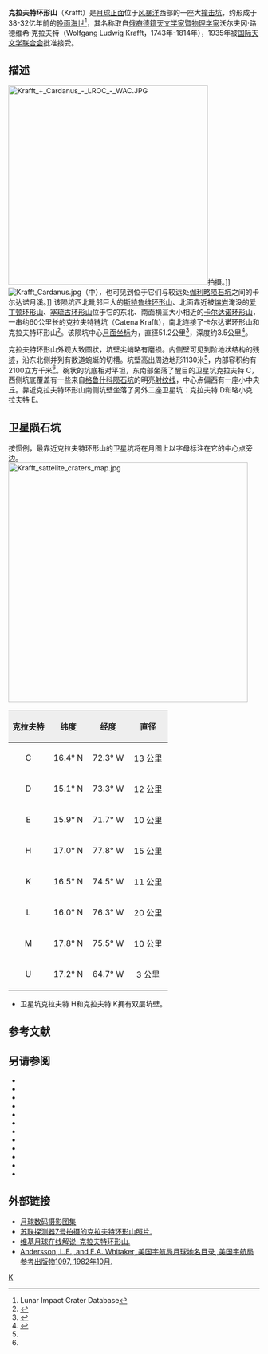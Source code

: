 {{lunar crater data |
 image=Normal Krafft iv 174 h2 crop.jpg|
 caption=月球轨道器4号拍摄的图像|
 latitude=16.56|
 N_or_S=N|
 longitude=72.72|
 E_or_W=W|
 diameter=51.2公里|
 depth=3.5公里|
 colong=73|
 eponym= 沃尔夫冈·路·克拉夫特}}
'''克拉夫特环形山'''（Krafft）是[[月球正面|月球正面]]位于[[风暴洋|风暴洋]]西部的一座大[[撞击坑|撞击坑]]，约形成于38-32亿年前的[[晚雨海世|晚雨海世]]<ref name=LICD>Lunar Impact Crater Database</ref>，其名称取自[[俄罗斯|俄裔]][[德国|德籍]][[天文学家|天文学家]]暨[[物理学家|物理学家]]沃尔夫冈·路德维希·克拉夫特（Wolfgang Ludwig Krafft，1743年-1814年），1935年被[[国际天文学联合会|国际天文学联合会]]批准接受。

==描述==
[[Image:Krafft_+_Cardanus_-_LROC_-_WAC.JPG|400px]]拍摄。]]  
[[Image:Krafft_Cardanus.jpg|thumb]]（中），也可见到位于它们与较远处[[伽利略陨石坑|伽利略陨石坑]]之间的卡尔达诺月溪。]]
该陨坑西北毗邻巨大的[[斯特鲁维环形山|斯特鲁维环形山]]、北面靠近被[[熔岩|熔岩]]淹没的[[爱丁顿环形山|爱丁顿环形山]]、[[塞琉古环形山|塞琉古环形山]]位于它的东北、南面横亘大小相近的[[卡尔达诺环形山|卡尔达诺环形山]]，一串约60公里长的克拉夫特链坑（Catena Krafft），南北连接了卡尔达诺环形山和克拉夫特环形山<ref>{{Cite web |url=http://planetarynames.wr.usgs.gov/images/Lunar/lac_37_lo.pdf |title=Crater Krafft on the map LAC-37. |accessdate=2016-12-06 |archive-date=2013-02-20 |archive-url=https://web.archive.org/web/20130220151606/http://planetarynames.wr.usgs.gov/images/Lunar/lac_37_lo.pdf |dead-url=no }}</ref>。该陨坑中心[[月面坐标|月面坐标]]为{{Coord|16.56|N|72.72|W|globe:Moon|nogoogle=1|noosm=1}}，直径51.2公里<ref name="IAU">{{Cite web |url=http://planetarynames.wr.usgs.gov/Feature/3111 |title=Directory of the International Astronomical Union |accessdate=2016-12-06 |archive-date=2018-11-11 |archive-url=https://web.archive.org/web/20181111000328/https://planetarynames.wr.usgs.gov/Feature/3111 |dead-url=no }}</ref>，深度约3.5公里<ref>{{Cite web |url=http://fisherka.csolutionshosting.net/astronote/plan/craterdepth/html/CraterDepthFeatureNameWestfall.html |title=John E. Westfall's Atlas of the Lunar Terminator, Cambridge Univ. Press (2000) |accessdate=2016-12-06 |archive-date=2014-12-18 |archive-url=https://archive.today/20141218234310/http://fisherka.csolutionshosting.net/astronote/plan/craterdepth/html/CraterDepthFeatureNameWestfall.html |dead-url=no }}</ref>。

克拉夫特环形山外观大致圆状，坑壁尖峭略有磨损。内侧壁可见到阶地状结构的残迹，沿东北侧并列有数道蜿蜒的切槽。坑壁高出周边地形1130米<ref name="LICD"/>，内部容积约有2100立方千米<ref name="LICD"/>。碗状的坑底相对平坦，东南部坐落了醒目的卫星坑克拉夫特 C，西侧坑底覆盖有一些来自[[格鲁什科陨石坑|格鲁什科陨石坑]]的明亮[[射纹系统|射纹线]]，中心点偏西有一座小中央丘。靠近克拉夫特环形山南侧坑壁坐落了另外二座卫星坑：克拉夫特 D和略小克拉夫特 E。

==卫星陨石坑==
按惯例，最靠近克拉夫特环形山的卫星坑将在月图上以字母标注在它的中心点旁边。
[[File:Krafft_sattelite_craters_map.jpg|480px]]

{| class="wikitable"
!width="25%" style="background:#eeeeee;" |克拉夫特 
!width="25%" style="background:#eeeeee;" |纬度
!width="25%" style="background:#eeeeee;" |经度
!width="25%" style="background:#eeeeee;" |直径
|-
|align="center"|C
|align="center"|16.4° N
|align="center"|72.3° W
|align="center"|13 公里
|-
|align="center"|D
|align="center"|15.1° N
|align="center"|73.3° W
|align="center"|12 公里
|-
|align="center"|E
|align="center"|15.9° N
|align="center"|71.7° W
|align="center"|10 公里
|-
|align="center"|H
|align="center"|17.0° N
|align="center"|77.8° W
|align="center"|15 公里
|-
|align="center"|K
|align="center"|16.5° N
|align="center"|74.5° W
|align="center"|11 公里
|-
|align="center"|L
|align="center"|16.0° N
|align="center"|76.3° W
|align="center"|20 公里
|-
|align="center"|M
|align="center"|17.8° N
|align="center"|75.5° W
|align="center"|10 公里
|-
|align="center"|U
|align="center"|17.2° N
|align="center"|64.7° W
|align="center"|3 公里
|}{{clear}}
* 卫星坑克拉夫特 H和克拉夫特 K拥有双层坑壁。

==参考文献==
{{reflist}}

==另请参阅==
{{refbegin}}
* {{cite book
  | last1 = Andersson
  | first1 = L. E.
  | last2 = Whitaker
  | first2 = E. A.
  | authorlink2 = Ewen Whitaker
  | date = 1982
  | title = [[NASA|NASA]] Catalogue of Lunar Nomenclature
  | publisher = NASA RP-1097
  | ref = harv
  }}
* {{cite web
  | last = Blue
  | first = Jennifer
  | date = July 25, 2007
  | title = Gazetteer of Planetary Nomenclature
  | publisher = [[United_States_Geological_Survey|USGS]]
  | url = http://planetarynames.wr.usgs.gov/
  | accessdate = 2007-08-05
  | ref = harv
  | archive-date = 2018-12-25
  | archive-url = https://web.archive.org/web/20181225170157/https://planetarynames.wr.usgs.gov/
  | dead-url = no
  }}
* {{cite book
  | last1 = Bussey
  | first1 = B.
  | authorlink1 = Ben Bussey
  | last2 = Spudis
  | first2 = P.
  | authorlink2 = Paul Spudis
  | date = 2004
  | title = The Clementine Atlas of the Moon
  | publisher = Cambridge University Press
  | location = New York
  | isbn = 978-0-521-81528-4
  | ref = harv
  }}
* {{cite book
  | last1 = Cocks
  | first1 = Elijah E.
  | last2 = Cocks
  | first2 = Josiah C.
  | date = 1995
  | title = Who's Who on the Moon: A Biographical Dictionary of Lunar Nomenclature
  | url = https://archive.org/details/isbn_9780936389271
  | publisher = Tudor Publishers
  | isbn = 978-0-936389-27-1
  | ref = harv
  }}
* {{cite web
  | last = McDowell
  | first = Jonathan
  | date = July 15, 2007
  | url = http://host.planet4589.org/astro/lunar/
  | title = Lunar Nomenclature
  | publisher = Jonathan's Space Report
  | accessdate = 2007-10-24
  | ref = harv
  | archive-date = 2018-12-25
  | archive-url = https://web.archive.org/web/20181225170156/http://host.planet4589.org/astro/lunar/
  | dead-url = no
  }}
* {{cite journal| last1 = Menzel| first1 = D. H.| last2 = Minnaert| first2 = M.| last3 = Levin| first3 = B.| last4 = Dollfus| first4 = A.| last5 = Bell| first5 = B.| title = Report on Lunar Nomenclature by the Working Group of Commission 17 of the IAU| doi = 10.1007/BF00171763| journal = Space Science Reviews| volume = 12| issue = 2| pages = 136–186| year = 1971| pmid = | pmc =| bibcode = 1971SSRv...12..136M| ref = harv}}
* {{cite book
  | first = Patrick
  | last = Moore
  | authorlink = Patrick Moore
  | date = 2001
  | title = On the Moon
  | url = https://archive.org/details/patrickmooreonmo00patr
  | publisher = Sterling Publishing Co
  | isbn = 978-0-304-35469-6
  | ref = harv
  }}
* {{cite book
  | first = Fred W.
  | last = Price
  | date = 1988
  | title = The Moon Observer's Handbook
  | publisher = Cambridge University Press
  | isbn = 978-0-521-33500-3
  | ref = harv
  }}
* {{cite book
  | last = Rükl
  | first = Antonín
  | authorlink = Antonín Rükl
  | date = 1990
  | title = Atlas of the Moon
  | publisher = Kalmbach Books
  | isbn = 978-0-913135-17-4
  | ref = harv
  }}
* {{cite book
  | last = Webb
  | first = Rev. T. W.
  | authorlink = Thomas William Webb
  | date = 1962
  | title = Celestial Objects for Common Telescopes
  | url = https://archive.org/details/celestialobjects00webb
  | edition = 6th revised
  | publisher = Dover
  | isbn = 978-0-486-20917-3
  | ref = harv
  }}
* {{cite book
  | first = Ewen A.
  | last = Whitaker
  | authorlink = Ewen Whitaker
  | date = 1999
  | title = Mapping and Naming the Moon
  | publisher = Cambridge University Press
  | isbn = 978-0-521-62248-6
  | ref = harv
  }}
* {{cite book
  | first = Peter T.
  | last = Wlasuk
  | date = 2000
  | title = Observing the Moon
  | publisher = Springer
  | isbn = 978-1-85233-193-1
  | ref = harv
 }}
{{refend}}

==外部链接==
*[http://www.lpi.usra.edu/resources/lunar_orbiter/bin/srch_nam.shtml?Krafft%7C0 月球数码摄影图集] {{Wayback|url=http://www.lpi.usra.edu/resources/lunar_orbiter/bin/srch_nam.shtml?Krafft%7C0 |date=20201127012517 }}
*[http://mentallandscape.com/C_Zond07_A.jpg 苏联探测器7号拍摄的克拉夫特环形山照片.]{{Wayback|url=http://mentallandscape.com/C_Zond07_A.jpg |date=20160406212334 }}
*[http://the-moon.wikispaces.com/Krafft 维基月球在线解说-克拉夫特环形山.] {{Wayback|url=http://the-moon.wikispaces.com/Krafft |date=20180530175107 }}
*[http://planet4589.org/astro/lunar/RP-1097.pdf Andersson, L.E., and E.A. Whitaker, 美国宇航局月球地名目录, 美国宇航局参考出版物1097, 1982年10月.]{{Wayback|url=http://planet4589.org/astro/lunar/RP-1097.pdf |date=20141006125838 }}

[[Category:月球环形山|K]]